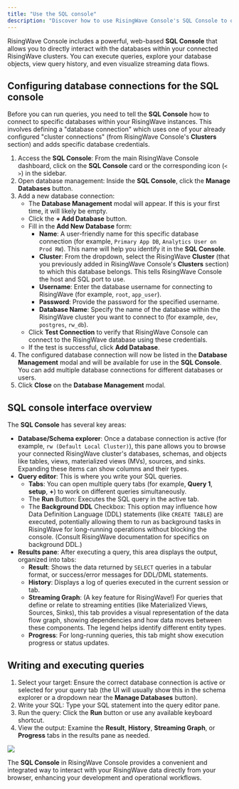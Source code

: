 ```yaml
---
title: "Use the SQL console"
description: "Discover how to use RisingWave Console's SQL Console to query your RisingWave data, explore schemas, view query history, and visualize streaming data flows."
---
```


RisingWave Console includes a powerful, web-based **SQL Console** that allows you to directly interact with the databases within your connected RisingWave clusters. You can execute queries, explore your database objects, view query history, and even visualize streaming data flows.

## Configuring database connections for the SQL console

Before you can run queries, you need to tell the **SQL Console** how to connect to specific databases within your RisingWave instances. This involves defining a "database connection" which uses one of your already configured "cluster connections" (from RisingWave Console's **Clusters** section) and adds specific database credentials.

1.  Access the **SQL Console**: From the main RisingWave Console dashboard, click on the **SQL Console** card or the corresponding icon (`< >`) in the sidebar.
2.  Open database management: Inside the **SQL Console**, click the **Manage Databases** button.
3.  Add a new database connection:
    *   The **Database Management** modal will appear. If this is your first time, it will likely be empty.
    *   Click the **+ Add Database** button.
    *   Fill in the **Add New Database** form:
        *   **Name**: A user-friendly name for this specific database connection (for example, `Primary App DB`, `Analytics User on Prod RW`). This name will help you identify it in the **SQL Console**.
        *   **Cluster**: From the dropdown, select the RisingWave **Cluster** (that you previously added in RisingWave Console's **Clusters** section) to which this database belongs. This tells RisingWave Console the host and SQL port to use.
        *   **Username**: Enter the database username for connecting to RisingWave (for example, `root`, `app_user`).
        *   **Password**: Provide the password for the specified username.
        *   **Database Name**: Specify the name of the database within the RisingWave cluster you want to connect to (for example, `dev`, `postgres`, `rw_db`).
    *   Click **Test Connection** to verify that RisingWave Console can connect to the RisingWave database using these credentials.
    *   If the test is successful, click **Add Database**.
4.  The configured database connection will now be listed in the **Database Management** modal and will be available for use in the **SQL Console**. You can add multiple database connections for different databases or users.
5.  Click **Close** on the **Database Management** modal.

## SQL console interface overview

The **SQL Console** has several key areas:

*   **Database/Schema explorer**: Once a database connection is active (for example, `rw (Default Local Cluster)`), this pane allows you to browse your connected RisingWave cluster's databases, schemas, and objects like tables, views, materialized views (MVs), sources, and sinks. Expanding these items can show columns and their types.
*   **Query editor**: This is where you write your SQL queries.
    *   **Tabs**: You can open multiple query tabs (for example, **Query 1**, **setup**, **+**) to work on different queries simultaneously.
    *   The **Run** Button: Executes the SQL query in the active tab.
    *   The **Background DDL** Checkbox: This option may influence how Data Definition Language (DDL) statements (like `CREATE TABLE`) are executed, potentially allowing them to run as background tasks in RisingWave for long-running operations without blocking the console. (Consult RisingWave documentation for specifics on background DDL.)
*   **Results pane**: After executing a query, this area displays the output, organized into tabs:
    *   **Result**: Shows the data returned by `SELECT` queries in a tabular format, or success/error messages for DDL/DML statements.
    *   **History**: Displays a log of queries executed in the current session or tab.
    *   **Streaming Graph**: (A key feature for RisingWave!) For queries that define or relate to streaming entities (like Materialized Views, Sources, Sinks), this tab provides a visual representation of the data flow graph, showing dependencies and how data moves between these components. The legend helps identify different entity types.
    *   **Progress**: For long-running queries, this tab might show execution progress or status updates.

## Writing and executing queries

1.  Select your target: Ensure the correct database connection is active or selected for your query tab (the UI will usually show this in the schema explorer or a dropdown near the **Manage Databases** button).
2.  Write your SQL: Type your SQL statement into the query editor pane.
3.  Run the query: Click the **Run** button or use any available keyboard shortcut.
4.  View the output: Examine the **Result**, **History**, **Streaming Graph**, or **Progress** tabs in the results pane as needed.

<Frame>
<img src="/images/risingwave-console/risingwave-console-intro.png" />
</Frame>

The **SQL Console** in RisingWave Console provides a convenient and integrated way to interact with your RisingWave data directly from your browser, enhancing your development and operational workflows.
